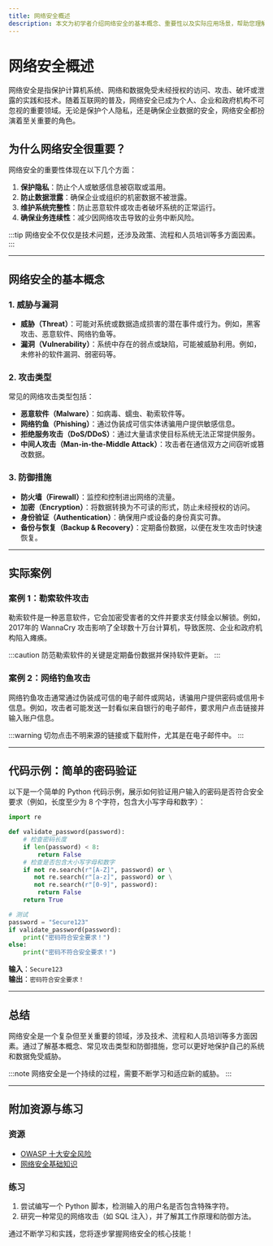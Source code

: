 ```yaml
---
title: 网络安全概述
description: 本文为初学者介绍网络安全的基本概念、重要性以及实际应用场景，帮助您理解如何保护系统和数据免受威胁。
---
```


# 网络安全概述

网络安全是指保护计算机系统、网络和数据免受未经授权的访问、攻击、破坏或泄露的实践和技术。随着互联网的普及，网络安全已成为个人、企业和政府机构不可忽视的重要领域。无论是保护个人隐私，还是确保企业数据的安全，网络安全都扮演着至关重要的角色。

## 为什么网络安全很重要？

网络安全的重要性体现在以下几个方面：

1. **保护隐私**：防止个人或敏感信息被窃取或滥用。
2. **防止数据泄露**：确保企业或组织的机密数据不被泄露。
3. **维护系统完整性**：防止恶意软件或攻击者破坏系统的正常运行。
4. **确保业务连续性**：减少因网络攻击导致的业务中断风险。

:::tip
网络安全不仅仅是技术问题，还涉及政策、流程和人员培训等多方面因素。
:::

---

## 网络安全的基本概念

### 1. 威胁与漏洞

- **威胁（Threat）**：可能对系统或数据造成损害的潜在事件或行为。例如，黑客攻击、恶意软件、网络钓鱼等。
- **漏洞（Vulnerability）**：系统中存在的弱点或缺陷，可能被威胁利用。例如，未修补的软件漏洞、弱密码等。

### 2. 攻击类型

常见的网络攻击类型包括：

- **恶意软件（Malware）**：如病毒、蠕虫、勒索软件等。
- **网络钓鱼（Phishing）**：通过伪装成可信实体诱骗用户提供敏感信息。
- **拒绝服务攻击（DoS/DDoS）**：通过大量请求使目标系统无法正常提供服务。
- **中间人攻击（Man-in-the-Middle Attack）**：攻击者在通信双方之间窃听或篡改数据。

### 3. 防御措施

- **防火墙（Firewall）**：监控和控制进出网络的流量。
- **加密（Encryption）**：将数据转换为不可读的形式，防止未经授权的访问。
- **身份验证（Authentication）**：确保用户或设备的身份真实可靠。
- **备份与恢复（Backup & Recovery）**：定期备份数据，以便在发生攻击时快速恢复。

---

## 实际案例

### 案例 1：勒索软件攻击

勒索软件是一种恶意软件，它会加密受害者的文件并要求支付赎金以解锁。例如，2017年的 WannaCry 攻击影响了全球数十万台计算机，导致医院、企业和政府机构陷入瘫痪。

:::caution
防范勒索软件的关键是定期备份数据并保持软件更新。
:::

### 案例 2：网络钓鱼攻击

网络钓鱼攻击通常通过伪装成可信的电子邮件或网站，诱骗用户提供密码或信用卡信息。例如，攻击者可能发送一封看似来自银行的电子邮件，要求用户点击链接并输入账户信息。

:::warning
切勿点击不明来源的链接或下载附件，尤其是在电子邮件中。
:::

---

## 代码示例：简单的密码验证

以下是一个简单的 Python 代码示例，展示如何验证用户输入的密码是否符合安全要求（例如，长度至少为 8 个字符，包含大小写字母和数字）：

```python
import re

def validate_password(password):
    # 检查密码长度
    if len(password) < 8:
        return False
    # 检查是否包含大小写字母和数字
    if not re.search(r"[A-Z]", password) or \
       not re.search(r"[a-z]", password) or \
       not re.search(r"[0-9]", password):
        return False
    return True

# 测试
password = "Secure123"
if validate_password(password):
    print("密码符合安全要求！")
else:
    print("密码不符合安全要求！")
```

**输入**：`Secure123`  
**输出**：`密码符合安全要求！`

---

## 总结

网络安全是一个复杂但至关重要的领域，涉及技术、流程和人员培训等多方面因素。通过了解基本概念、常见攻击类型和防御措施，您可以更好地保护自己的系统和数据免受威胁。

:::note
网络安全是一个持续的过程，需要不断学习和适应新的威胁。
:::

---

## 附加资源与练习

### 资源
- [OWASP 十大安全风险](https://owasp.org/www-project-top-ten/)
- [网络安全基础知识](https://www.cisa.gov/cybersecurity)

### 练习
1. 尝试编写一个 Python 脚本，检测输入的用户名是否包含特殊字符。
2. 研究一种常见的网络攻击（如 SQL 注入），并了解其工作原理和防御方法。

通过不断学习和实践，您将逐步掌握网络安全的核心技能！